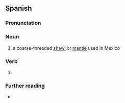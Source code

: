 ==Spanish==

===Pronunciation===
{{es-pr}}

===Noun===
{{es-noun|m}}

# a coarse-threaded [[shawl]] or [[mantle]] used in Mexico

===Verb===
{{head|es|verb form}}

# {{es-verb form of|tapar}}

===Further reading===
* {{R:es:DRAE}}